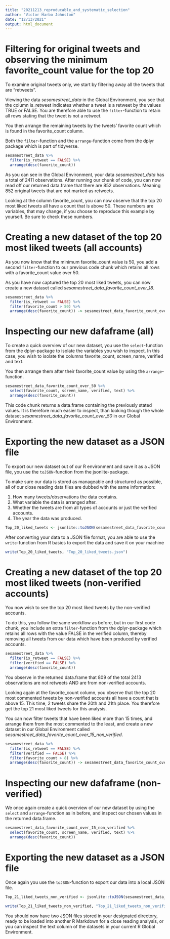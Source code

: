 ```yaml
---
title: "20211213_reproducable_and_systematic_selection"
author: "Victor Harbo Johnston"
date: "12/13/2021"
output: html_document
---
```

# Filtering for original tweets and observing the minimum favorite_count value for the top 20

To examine original tweets only, we start by filtering away all the tweets that are "retweets". 

Viewing the data *sesamestreet_data* in the Global Environment, you see that the column is_retweet indicates whether a tweet is a retweet by the values TRUE or FALSE. You are therefore able to use the `filter`-function to retain all rows stating that the tweet is not a retweet.

You then arrange the remaining tweets by the tweets' favorite count which is found in the favorite_count column. 

Both the `filter`-function and the `arrange`-function come from the dplyr package which is part of tidyverse. 

```r
sesamestreet_data %>% 
  filter(is_retweet == FALSE) %>% 
  arrange(desc(favorite_count))
```

As you can see in the Global Environment, your data *sesamestreet_data* has a total of 2411 observations.
After running our chunk of code, you can now read off our returned data.frame that there are 852 observations. Meaning 852 original tweets that are not marked as retweets.

Looking at the column favorite_count, you can now observe that the top 20 most liked tweets all have a count that is above 50. These numbers are variables, that may change, if you choose to reproduce this example by yourself. Be sure to check these numbers.

# Creating a new dataset of the top 20 most liked tweets (all accounts)

As you now know that the minimum favorite_count value is 50, you add a second `filter`-function to our previous code chunk which retains all rows with a favorite_count value over 50. 

As you have now captured  the top 20 most liked tweets, you can now create a new dataset called *sesamestreet_data_favorite_count_over_18*. 

```r
sesamestreet_data %>% 
  filter(is_retweet == FALSE) %>%
  filter(favorite_count > 50) %>% 
  arrange(desc(favorite_count)) -> sesamestreet_data_favorite_count_over_50
```


# Inspecting our new dafaframe (all)

To create a quick overview of our new dataset, you use the `select`-function from the dplyr-package to isolate the variables you wish to inspect. In this case, you wish to isolate the columns favorite_count, screen_name, verified and text.

You then arrange them after their favorite_count value by using the `arrange`-function. 

```r
sesamestreet_data_favorite_count_over_50 %>% 
  select(favorite_count, screen_name, verified, text) %>% 
  arrange(desc(favorite_count))
```

This code chunk returns a data.frame containing the previously stated values. It is therefore much easier to inspect, than looking though the whole dataset *sesamestreet_data_favorite_count_over_50* in our Global Environment.


# Exporting the new dataset as a JSON file

To export our new dataset out of our R environment and save it as a JSON file, you use the `toJSON`-function from the jsonlite-package. 

To make sure our data is stored as manageable and structured as possible, all of our close reading data files are dubbed with the same information:

1. How many tweets/observations the data contains.
2. What variable the data is arranged after.
3. Whether the tweets are from all types of accounts or just the verified accounts.
4. The year the data was produced.


```r
Top_20_liked_tweets <- jsonlite::toJSON(sesamestreet_data_favorite_count_over_50)
```

After converting your data to a JSON file format, you are able to use the `write`-function from R basics to export the data and save it on your machine

```r
write(Top_20_liked_tweets, "Top_20_liked_tweets.json")
```


# Creating a new dataset of the top 20 most liked tweets (non-verified accounts)

You now wish to see  the top 20 most liked tweets by the non-verified accounts.

To do this, you follow the same workflow as before, but in our first code chunk, you include an extra `filter`-function from the dplyr-package which retains all rows with the value FALSE in the verified column, thereby removing all tweets from our data which have been produced by verified accounts. 

```r
sesamestreet_data %>% 
  filter(is_retweet == FALSE) %>%
  filter(verified == FALSE) %>% 
  arrange(desc(favorite_count))
```

You observe in the returned data.frame that 809 of the total 2413 observations are not retweets AND are from non-verified accounts. 

Looking again at the favorite_count column, you observe that the top 20 most commented tweets by non-verified accounts all have a count that is above 15. This time, 2 tweets share the 20th and 21th place. You therefore get the top 21 most liked tweets for this analysis.

You can now filter tweets that have been liked more than 15 times, and arrange them from the most commented to the least, and create a new dataset in our Global Environment called *sesamestreet_data_favorite_count_over_15_non_verified*.

```r
sesamestreet_data %>% 
  filter(is_retweet == FALSE) %>%
  filter(verified == FALSE) %>%
  filter(favorite_count > 8) %>% 
  arrange(desc(favorite_count)) -> sesamestreet_data_favorite_count_over_15_non_verified
```


# Inspecting our new dafaframe (non-verified)

We once again create a quick overview of our new dataset by using the `select` and `arrange`-function as in before, and inspect our chosen values in the returned data.frame.

```r
sesamestreet_data_favorite_count_over_15_non_verified %>% 
  select(favorite_count, screen_name, verified, text) %>% 
  arrange(desc(favorite_count))
```


# Exporting the new dataset as a JSON file

Once again you use the `toJSON`-function to export our data into a local JSON file.

```r
Top_21_liked_tweets_non_verified <- jsonlite::toJSON(sesamestreet_data_favorite_count_over_15_non_verified)

```

```r
write(Top_21_liked_tweets_non_verified, "Top_21_liked_tweets_non_verified.json")
```

You should now have two JSON files stored in your designated directory, ready to be loaded into another R Markdown for a close reading analysis, or you can inspect the text column of the datasets in your current R Global Environment.
